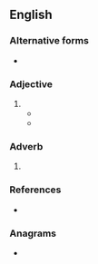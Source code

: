 {{also|inhouse|in house}}
==English==

===Alternative forms===
* {{l|en|in house}}

===Adjective===
{{en-adj|head=[[in]]-[[house]]|-}}

# {{alternative spelling of|en|in house}}
#* {{quote-journal|en|author=Daniel Taylor|title=Lucas Moura double for Spurs deepens gloom at Manchester United|work={{w|The Guardian}} (London)|date=27 August 2018|url=https://www.theguardian.com/football/2018/aug/27/manchester-united-tottenham-hotspur-premier-league-match-report
|passage=MUTV, United’s '''in-house''' channel, was so confused by all the changes it announced before kick-off that Matic would be playing as a centre-half.}}
#* {{quote-journal|en|year=2019|month=October|author=Ruth Bagley tells James Abbott|title=Crunch time for Heathrow western link|journal=Modern Railways|page=75|text='My personal view is that the best way forward would be for Network Rail to build the junction with the main line as a conventional '''in-house''' project, while for the tunnels to the airport, NR would be best to act as client for a private sector builder' opines Ms Bagley.}}

===Adverb===
{{en-adv|head=[[in]]-[[house]]|-}}

# {{alternative spelling of|en|in house}}

===References===
* {{R:Lexico}}

===Anagrams===
* {{anagrams|en|a=ehinosu|heinous}}